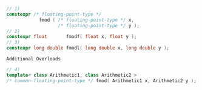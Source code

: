 ```cpp
// 1)
constexpr /* floating-point-type */
            fmod ( /* floating-point-type */ x,
                   /* floating-point-type */ y );
// 2)
constexpr float       fmodf( float x, float y );
// 3)
constexpr long double fmodl( long double x, long double y );
```
`Additional Overloads`
```cpp
// 4)
template< class Arithmetic1, class Arithmetic2 >
/* common-floating-point-type */ fmod( Arithmetic1 x, Arithmetic2 y );
```
